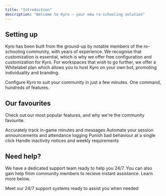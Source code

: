 ```yaml
---
title: "Introduction"
description: "Welcome to Kyro — your new ro-schooling solution"
---
```


## Setting up

Kyro has been built from the ground-up by notable members of the ro-schooling community, with years of experience. We recognise that customization is essential, which is why we offer free configuration and customization for Kyro. For workspaces that wish to go further, we offer a Whitelabel plan which allows you to host Kyro on your own bot, promoting individuality and branding.

<Card title="Setup Kyro" icon="rocket" horizontal={false} href="/quickstart">
  Configure Kyro to suit your community in just a few minutes. One command, hundreds of features.
</Card>

## Our favourites

Check out our most popular features, and why we're the community favourite.

<Columns cols={2}>
  <Card title="Tracking" icon="timer" href="/essentials/tracking">
    Accurately track in-game minutes and messages
  </Card>
  <Card title="Sessions" icon="clock" href="/essentials/sessions">
    Automate your session announcements and attendance logging
  </Card>
  <Card title="Infractions" icon="hammer" href="/essentials/infractions">
    Punish bad behaviour at a single click
  </Card>
  <Card title="Inactivity" icon="bed" href="/api-reference/introduction">
    Handle inactivity notices and weekly requirements
  </Card>
</Columns>

## Need help?

We have a dedicated support team ready to help you 24/7. You can also gain help from community members to recieve instant assistance. Learn more below.

<Card title="Join our Discord Server" icon="stars" href="https://discord.gg/sPz3Tk2CfG">
  Meet our 24/7 support systems ready to assist you when needed
</Card>
